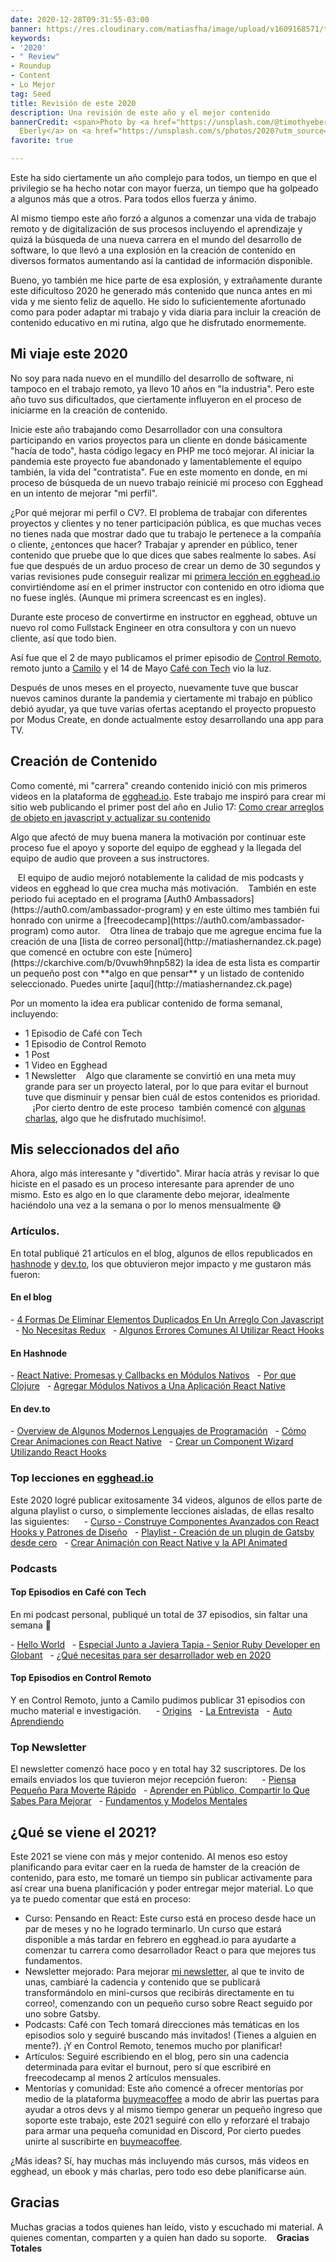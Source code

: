 ```yaml
---
date: 2020-12-28T09:31:55-03:00
banner: https://res.cloudinary.com/matiasfha/image/upload/v1609168571/timothy-eberly-qP-Fi4Pn_Ww-unsplash_ir4ian.jpg
keywords:
- '2020'
- " Review"
- Roundup
- Content
- Lo Mejor
tag: Seed
title: Revisión de este 2020
description: Una revisión de este año y el mejor contenido
bannerCredit: <span>Photo by <a href="https://unsplash.com/@timothyeberly?utm_source=unsplash&amp;utm_medium=referral&amp;utm_content=creditCopyText">Timothy
  Eberly</a> on <a href="https://unsplash.com/s/photos/2020?utm_source=unsplash&amp;utm_medium=referral&amp;utm_content=creditCopyText">Unsplash</a></span>
favorite: true

---
```

Este ha sido ciertamente un año complejo para todos, un tiempo en que el privilegio se ha hecho notar con mayor fuerza, un tiempo que ha golpeado a algunos más que a otros. Para todos ellos fuerza y ánimo.

Al mismo tiempo este año forzó a algunos a comenzar una vida de trabajo remoto y de digitalización de sus procesos incluyendo el aprendizaje y quizá la búsqueda de una nueva carrera en el mundo del desarrollo de software, lo que llevó a una explosión en la creación de contenido en diversos formatos aumentando así la cantidad de información disponible.

Bueno, yo también me hice parte de esa explosión, y extrañamente durante este dificultoso 2020 he generado más contenido que nunca antes en mi vida y me siento feliz de aquello. He sido lo suficientemente afortunado como para poder adaptar mi trabajo y vida diaria para incluir la creación de contenido educativo en mi rutina, algo que he disfrutado enormemente.

## Mi viaje este 2020

No soy para nada nuevo en el mundillo del desarrollo de software, ni tampoco en el trabajo remoto, ya llevo 10 años en "la industria". Pero este año tuvo sus dificultados, que ciertamente influyeron en el proceso de iniciarme en la creación de contenido.

Inicie este año trabajando como Desarrollador con una consultora participando en varios proyectos para un cliente en donde básicamente "hacía de todo", hasta código legacy en PHP me tocó mejorar. Al iniciar la pandemia este proyecto fue abandonado y lamentablemente el equipo también, la vida del "contratista". Fue en este momento en donde, en mi proceso de búsqueda de un nuevo trabajo reinicié mi proceso con Egghead en un intento de mejorar "mi perfil".

¿Por qué mejorar mi perfil o CV?. El problema de trabajar con diferentes proyectos y clientes y no tener participación pública, es que muchas veces no tienes nada que mostrar dado que tu trabajo le pertenece a la compañía o cliente, ¿entonces que hacer? Trabajar y aprender en público, tener contenido que pruebe que lo que dices que sabes realmente lo sabes.
Así fue que después de un arduo proceso de crear un demo de 30 segundos y varias revisiones pude conseguir realizar mi [primera lección en egghead.io](https://egghead.io/lessons/eslint-scaffold-an-eslint-plugin-with-yeoman) convirtiéndome así en el primer instructor con contenido en otro idioma que no fuese inglés. (Aunque mi primera screencast es en ingles).

Durante este proceso de convertirme en instructor en egghead, obtuve un nuevo rol como Fullstack Engineer en otra consultora y con un nuevo cliente, así que todo bien.

Así fue que el 2 de mayo publicamos el primer episodio de [Control Remoto](https://www.controlremoto.io/episodios/origins), remoto junto a [Camilo](https://twitter.com/elcamilosoy) y el 14 de Mayo [Café con Tech](https://www.cafecon.tech/1081172/3753524-hello-world) vio la luz.

Después de unos meses en el proyecto, nuevamente tuve que buscar nuevos caminos durante la pandemia y ciertamente mi trabajo en público debió ayudar, ya que tuve varias ofertas aceptando el proyecto propuesto por Modus Create, en donde actualmente estoy desarrollando una app para TV.

## Creación de Contenido

Como comenté, mi "carrera" creando contenido inició con mis primeros videos en la plataforma de [egghead.io](http://egghead.io/instructors/matias-francisco-hernandez-arellano). Este trabajo me inspiró para crear mi sitio web publicando el primer post del año en Julio 17: [Como crear arreglos de objeto en javascript y actualizar su contenido](https://matiashernandez.dev/arreglos-de-objetos-en-javascript-como-crear-y-actualizar-su-contenido)

Algo que afectó de muy buena manera la motivación por continuar este proceso fue el apoyo y soporte del equipo de egghead y la llegada del equipo de audio que proveen a sus instructores.

<Tweet tweetLink="matiasfha/status/1278390851299880970">
 
 El equipo de audio mejoró notablemente la calidad de mis podcasts y videos en egghead lo que crea mucha más motivación.
  
También en este periodo fui aceptado en el programa [Auth0 Ambassadors](https://auth0.com/ambassador-program) y en este último mes también fui honrado con unirme a [freecodecamp](https://auth0.com/ambassador-program) como autor.
  
Otra línea de trabajo que me agregue encima fue la creación de una [lista de correo personal](http://matiashernandez.ck.page) que comencé en octubre con este [número](https://ckarchive.com/b/0vuwh9hnp582) la idea de esta lista es compartir un pequeño post con **algo en que pensar** y un listado de contenido seleccionado. Puedes unirte [aquí](http://matiashernandez.ck.page)

Por un momento la idea era publicar contenido de forma semanal, incluyendo:

* 1 Episodio de Café con Tech
* 1 Episodio de Control Remoto
* 1 Post
* 1 Video en Egghead
* 1 Newsletter
    
  Algo que claramente se convirtió en una meta muy grande para ser un proyecto lateral, por lo que para evitar el burnout tuve que disminuir y pensar bien cuál de estos contenidos es prioridad.
    
  ¡Por cierto dentro de este proceso  también comencé con [algunas charlas](https://presentaciones.matiashernandez.dev), algo que he disfrutado muchísimo!.

## Mis seleccionados del año

Ahora, algo más interesante y "divertido". Mirar hacía atrás y revisar lo que hiciste en el pasado es un proceso interesante para aprender de uno mismo. Esto es algo en lo que claramente debo mejorar, idealmente haciéndolo una vez a la semana o por lo menos mensualmente 😅

### Artículos.

En total publiqué 21 artículos en el blog, algunos de ellos republicados en [hashnode](https://h.matiashernandez.dev/) y [dev.to](https://dev.to/matiasfha), los que obtuvieron mejor impacto y me gustaron más fueron:

#### En el blog

\- [4 Formas De Eliminar Elementos Duplicados En Un Arreglo Con Javascript](https://matiashernandez.dev/4-formas-de-eliminar-elementos-duplicados-en-un-arreglo-con-javascript)
  - [No Necesitas Redux](https://matiashernandez.dev/no-necesitas-redux)
  - [Algunos Errores Comunes Al Utilizar React Hooks](https://matiashernandez.dev/algunos-errores-comunes-al-utilizar-react-hooks)

#### En Hashnode

\- [React Native: Promesas y Callbacks en Módulos Nativos](https://h.matiashernandez.dev/react-native-promesas-y-callbacks-en-modulos-nativos)
  - [Por que Clojure](https://h.matiashernandez.dev/por-que-clojure)
  - [Agregar Módulos Nativos a Una Aplicación React Native](https://h.matiashernandez.dev/agregar-modulos-nativos-a-una-aplicacion-react-native)

#### En dev.to

\- [Overview de Algunos Modernos Lenguajes de Programación](https://dev.to/matiasfha/overview-de-algunos-modernos-lenguajes-de-programacion-4j45)
  - [Cómo Crear Animaciones con React Native](https://dev.to/matiasfha/como-crear-animaciones-con-react-native-38fm)
  - [Crear un Component Wizard Utilizando React Hooks](https://dev.to/matiasfha/crear-un-componente-wizard-utilizando-usestate-react-hook-5le)

### Top lecciones en [egghead.io](http://egghead.io/instructors/matias-francisco-hernandez-arellano)

Este 2020 logré publicar exitosamente 34 videos, algunos de ellos parte de alguna playlist o curso, o simplemente lecciones aisladas, de ellas resalto las siguientes:
  
  - [Curso - Construye Componentes Avanzados con React Hooks y Patrones de Diseño](https://egghead.io/playlists/hooks-3d62)
  - [Playlist - Creación de un plugin de Gatsby desde cero](https://egghead.io/playlists/creacion-de-un-plugin-de-gatsby-desde-cero-5c8b)
  - [Crear Animación con React Native y la API Animated](https://egghead.io/lessons/react-native-crear-animacion-con-react-native-y-la-api-animated)

### Podcasts

#### Top Episodios en Café con Tech

En mi podcast personal, publiqué un total de 37 episodios, sin faltar una semana 💪

\- [Hello World](https://www.cafecon.tech/1081172/3753524-hello-world)
  - [Especial Junto a Javiera Tapia - Senior Ruby Developer en Globant](https://www.cafecon.tech/1081172/5843014-especial-junto-a-javiera-tapia-bobadilla-senior-ruby-developer-en-globant)
  - [¿Qué necesitas para ser desarrollador web en 2020](https://www.cafecon.tech/1081172/4265723-que-necesitas-para-ser-desarrollador-web-en-2020)

#### Top Episodios en Control Remoto

Y en Control Remoto, junto a Camilo pudimos publicar 31 episodios con mucho material e investigación.
  
  - [Origins](https://www.controlremoto.io/episodios/origins)
  - [La Entrevista](https://www.controlremoto.io/episodios/la-entrevista)
  - [Auto Aprendiendo](https://www.controlremoto.io/episodios/autoaprendiendo)

### Top Newsletter

El newsletter comenzó hace poco y en total hay 32 suscriptores. De los emails enviados los que tuvieron mejor recepción fueron:
  
  - [Piensa Pequeño Para Moverte Rápido](https://ckarchive.com/b/0vuwh9hnp582)
  - [Aprender en Público, Compartir lo Que Sabes Para Mejorar](https://ckarchive.com/b/d0ueh0hvz5r6)
  - [Fundamentos y Modelos Mentales](https://ckarchive.com/b/lmuehmhedr7m)

## ¿Qué se viene el 2021?

Este 2021 se viene con más y mejor contenido. Al menos eso estoy planificando para evitar caer en la rueda de hamster de la creación de contenido, para esto, me tomaré un tiempo sin publicar activamente para así crear una buena planificación y poder entregar mejor material. Lo que ya te puedo comentar que está en proceso:

* Curso: Pensando en React: Este curso está en proceso desde hace un par de meses y no he logrado terminarlo. Un curso que estará disponible a más tardar en febrero en egghead.io para ayudarte a comenzar tu carrera como desarrollador React o para que mejores tus fundamentos.
* Newsletter mejorado: Para mejorar [mi newsletter](http://matiashernandez.ck.page), al que te invito de unas, cambiaré la cadencia y contenido que se publicará transformándolo en mini-cursos que recibirás directamente en tu correo!, comenzando con un pequeño curso sobre React seguido por uno sobre Gatsby.
* Podcasts: Café con Tech tomará direcciones más temáticas en los episodios solo y seguiré buscando más invitados! (Tienes a alguien en mente?). ¡Y en Control Remoto, tenemos mucho por planificar!
* Artículos: Seguiré escribiendo en el blog, pero sin una cadencia determinada para evitar el burnout, pero sí que escribiré en freecodecamp al menos 2 artículos mensuales.
* Mentorías y comunidad: Este año comencé a ofrecer mentorías por medio de la plataforma [buymeacoffee](https://buymeacoffee.com/matiasfha) a modo de abrir las puertas para ayudar a otros devs y al mismo tiempo generar un pequeño ingreso que soporte este trabajo, este 2021 seguiré con ello y reforzaré el trabajo para armar una pequeña comunidad en Discord, Por cierto puedes unirte al suscribirte en [buymeacoffee](https://buymeacoffee.com/matiasfha).   

¿Más ideas? Sí, hay muchas más incluyendo más cursos, más videos en egghead, un ebook y más charlas, pero todo eso debe planificarse aún.

## Gracias

Muchas gracias a todos quienes han leído, visto y escuchado mi material. A quienes comentan, comparten y a quien han dado su soporte.
  
**Gracias Totales**